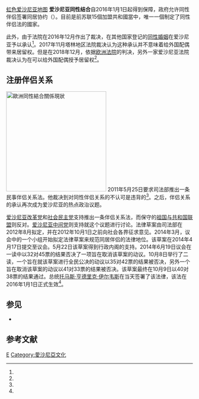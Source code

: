 {{expand|time=2017-03-07T01:24:28+00:00}}
{{SSU}}
[[file:LGBT_flag_map_of_Estonia.svg|虹色爱沙尼亚地图]]
'''爱沙尼亚同性结合'''自2016年1月1日起得到保障，政府允许同性伴侣签署同居协约（{{lang-et|kooselulepingu}}）。目前是前苏联15個加盟共和國當中，唯一一個制定了同性伴侣法的國家。

此外，由于法院在2016年12月作出了裁决，在其他国家登记的[[同性婚姻|同性婚姻]]在爱沙尼亚予以承认<ref name="gaystarnews"/>。2017年11月塔林地区法院裁决认为这种承认并不意味着给外国配偶带来居留权。但是在2018年12月，依据[[欧洲法院|欧洲法院]]的判决，另外一家爱沙尼亚法院裁决认为在可以给外国配偶授予居留权<ref name="err"/>。

== 注册伴侣关系 ==
[[Image:Same-sex marriage map Europe detailed.svg|thumb|270px|left|'''歐洲同性結合關係現狀'''
{{legend|#002255|承認同性婚姻}}
{{legend|#00ffde|承认外国婚姻}}
{{legend|#0066FF|其他类型同性伴侣关系}}
{{legend|#AACCFF|非注册同居}}
{{legend|#cccccc|不承认}}
{{legend|#D40000|宪法限定婚姻为异性夫妇}}]]
2011年5月25日{{le|爱沙尼亚司法长官|Chancellor of Justice (Estonia)}}要求司法部推出一条民事伴侣关系法。他裁决到对同性伴侣关系的不认可是违背{{le|爱沙尼亚宪法|Constitution of Estonia}}的<ref name="err_justicechan"/>。之后，伴侣关系的承认再次成为爱沙尼亚的热点政治议题。

[[爱沙尼亚改革党|爱沙尼亚改革党]]和[[社會民主黨_(愛沙尼亞)|社会民主党]]支持推出一条伴侣关系法，而保守的[[祖国与共和国联盟|祖国与共和国联盟]]则反对。[[爱沙尼亚中间党|爱沙尼亚中间党]]则支持就这个议题进行讨论。法律草案由司法部在2012年8月拟定，并在2012年10月1日之前向社会各界征求意见。2014年3月，议会中的一个小组开始拟定法律草案来规范同居伴侣的法律地位。该草案在2014年4月17日提交至议会。5月22日该草案得到行政内阁的支持。2014年6月19日议会在一读中以32对45票的结果否决了一项旨在取消该草案的动议。10月8日举行了二读，一个旨在就该草案进行全民公决的动议以35对42票的结果被否决，另外一个旨在取消该草案的动议以41对33票的结果被否决。该草案最终在10月9日以40对38票的结果通过。总统[[托马斯·亨德里克·伊尔韦斯|托马斯·亨德里克·伊尔韦斯]]在当天签署了该法律，该法在2016年1月1日正式生效<ref name="pass"/>。

== 参见 ==
* {{le|爱沙尼亚LGBT权益|LGBT rights in Estonia}}

== 参考文献 ==
{{Reflist|30em|refs=
<ref name="gaystarnews">{{cite web | url = http://www.gaystarnews.com/article/estonia-taken-big-step-marriage-equality/#gs.AezozTY | title = Gay couple win right to be married in Estonia | author = Gerdes, Stefanie | language = en | publisher = Gay Star News | date = 2017-01-30 | accessdate = 2017-03-07 | archive-date = 2018-12-11 | archive-url = https://web.archive.org/web/20181211164209/https://www.gaystarnews.com/article/estonia-taken-big-step-marriage-equality/#gs.AezozTY | dead-url = no }}</ref>

<ref name="err">{{cite web | url = https://news.err.ee/862075/court-partner-in-same-sex-partnership-has-right-to-residence-permit | title = Court: Partner in same-sex partnership has right to residence permit | language = en | publisher = ERR | date = 2018-09-17 | accessdate = 2019-02-23 | archive-date = 2018-11-21 | archive-url = https://web.archive.org/web/20181121203854/https://news.err.ee/862075/court-partner-in-same-sex-partnership-has-right-to-residence-permit | dead-url = no }}</ref>

<ref name="err_justicechan">{{cite web | url = https://news.err.ee/100283/justice-chancellor-calls-for-same-sex-partnership-law | title = Justice Chancellor Calls for Same-Sex Partnership Law | author = Roman, Steve | language = en | publisher = ERR | date = 2011-05-25 | accessdate = 2019-02-23 | archive-date = 2012-03-25 | archive-url = https://web.archive.org/web/20120325070826/http://news.err.ee/Politics/fb95bc86-cd40-4d9f-b341-8d842e8d014a | dead-url = no }}</ref>

<ref name="pass">{{cite web | url = https://news.err.ee/113867/parliament-passes-cohabitation-act-president-proclaims-it | title = Parliament Passes Cohabitation Act; President Proclaims It | language = en | publisher = ERR | date = 2014-10-09 | accessdate = 2019-02-23 | archive-date = 2015-11-30 | archive-url = https://web.archive.org/web/20151130003705/http://news.err.ee/v/main_news/f238f529-5b94-4f66-b7be-ad5d21566cc5 | dead-url = no }}</ref>
}}

{{Status of same-sex unions}}

[[Category:欧洲各国LGBT权益|E]]
[[Category:愛沙尼亞文化|Category:愛沙尼亞文化]]